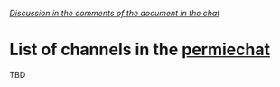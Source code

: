 ''[https://permiechat.slack.com/files/pierro78/F1P5J3L92/Channels_List Discussion in the comments of the document in the chat]
''
= List of channels in the [[permiechat]] =

TBD